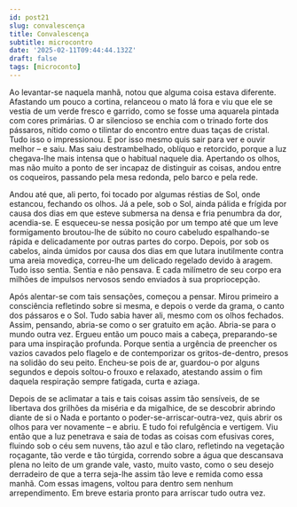 ```yaml
---
id: post21
slug: convalescença
title: Convalescença
subtitle: microcontro
date: '2025-02-11T09:44:44.132Z'
draft: false
tags: [microconto]
---
```

Ao levantar-se naquela manhã, notou que alguma coisa estava diferente.
Afastando um pouco a cortina, relanceou o mato lá fora e viu que ele se vestia
de um verde fresco e garrido, como se fosse uma aquarela pintada com cores primárias. 
O ar silencioso se enchia com o trinado forte dos pássaros, nítido como 
o tilintar do encontro entre duas taças de cristal. Tudo isso o impressionou.
E por isso mesmo quis sair para ver e ouvir melhor – e saiu.
Mas saiu destrambelhado, oblíquo e retorcido, porque a luz chegava-lhe mais intensa que o 
habitual naquele dia. Apertando os olhos, 
mas não muito a ponto de ser incapaz de distinguir as coisas, andou 
entre os coqueiros, passando pela mesa redonda, pelo barco e pela rede.

Andou até que, ali perto, foi tocado por algumas réstias de Sol,
onde estancou, fechando os olhos. Já a pele, sob o Sol, ainda pálida e frígida 
por causa dos dias em que esteve submersa na densa e fria penumbra da dor,
acendia-se. E esqueceu-se nessa posição por um tempo 
até que um leve formigamento broutou-lhe de súbito no couro 
cabeludo espalhando-se rápida e delicadamente por outras partes do corpo. 
Depois, por sob os cabelos, ainda úmidos por causa dos dias em que lutara inutilmente
contra uma areia movediça, correu-lhe um delicado regelado devido à aragem. 
Tudo isso sentia. Sentia e não pensava. E cada milímetro de seu corpo era milhões 
de impulsos nervosos sendo enviados à sua propriocepção. 

Após alentar-se com tais sensações, começou a pensar.
Mirou primeiro a consciência refletindo sobre si mesma, 
e depois o verde da grama, o canto dos pássaros e o Sol. 
Tudo sabia haver ali, mesmo com os olhos fechados. Assim, pensando, abria-se como o ser gratuito
em ação. Abria-se para o mundo outra vez. Ergueu então um pouco mais
a cabeça, preparando-se para uma inspiração profunda. Porque sentia a urgência
de preencher os vazios cavados pelo flagelo e de
contemporizar os gritos-de-dentro, presos na solidão do seu peito.
Encheu-se pois de ar, guardou-o por alguns 
segundos e depois soltou-o frouxo e relaxado, atestando assim o fim
daquela respiração sempre fatigada, curta e aziaga.

Depois de se aclimatar a tais e tais coisas assim tão sensíveis, 
de se libertava dos grilhões da miséria e da migalhice,
de se descobrir abrindo diante de si o Nada e portanto o poder-se-arriscar-outra-vez,
quis abrir os olhos para ver novamente – e abriu. E tudo foi refulgência e vertigem.
Viu então que a luz penetrava e saia de todas as coisas com efusivas cores,
fluindo sob o céu sem nuvens, tão azul e tão claro, refletindo na
vegetação roçagante, tão verde e tão túrgida, 
correndo sobre a água que descansava plena no leito 
de um grande vale, vasto, muito vasto, como o seu desejo 
derradeiro de que a terra seja-lhe assim tão leve e remida como essa manhã.
Com essas imagens, voltou para dentro sem nenhum arrependimento.
Em breve estaria pronto para arriscar tudo outra vez.